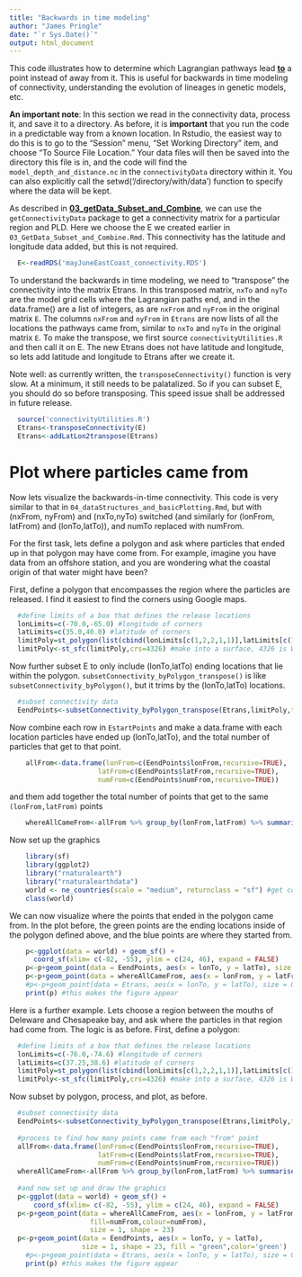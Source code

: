 ```yaml
---
title: "Backwards in time modeling"
author: "James Pringle"
date: "`r Sys.Date()`"
output: html_document
---
```


This code illustrates how to determine which Lagrangian pathways lead [**to**]{.underline} a point instead of away from it. This is useful for backwards in time modeling of connectivity, understanding the evolution of lineages in genetic models, etc.

**An important note**: In this section we read in the connectivity data, process it, and save it to a directory. As before, it is **important** that you run the code in a predictable way from a known location. In Rstudio, the easiest way to do this is to go to the "Session" menu, "Set Working Directory" item, and choose "To Source File Location." Your data files will then be saved into the directory this file is in, and the code will find the `model_depth_and_distance.nc` in the `connectivityData` directory within it. You can also explicitly call the setwd('/directory/with/data') function to specify where the data will be kept.

As described in [**03_getData_Subset_and_Combine**](03_GetData_Subset_and_Combine.html), we can use the `getConnectivityData` package to get a connectivity matrix for a particular region and PLD. Here we choose the E we created earlier in `03_GetData_Subset_and_Combine.Rmd`. This connectivity has the latitude and longitude data added, but this is not required.

```r
  E<-readRDS('mayJuneEastCoast_connectivity.RDS')
```

To understand the backwards in time modeling, we need to "transpose" the connectivity into the matrix Etrans. In this transposed matrix, `nxTo` and `nyTo` are the model grid cells where the Lagrangian paths end, and in the data.frame() are a list of integers, as are `nxFrom` and `nyFrom` in the original matrix `E`. The columns `nxFrom` and `nyFrom` in `Etrans` are now lists of all the locations the pathways came from, similar to `nxTo` and `nyTo` in the original matrix `E`. To make the transpose, we first source `connectivityUtilities.R` and then call it on E. The new Etrans does not have latitude and longitude, so lets add latitude and longitude to Etrans after we create it.

Note well: as currently written, the `transposeConnectivity()` function is very slow. At a minimum, it still needs to be palatalized. So if you can subset E, you should do so before transposing. This speed issue shall be addressed in future release.

```r
  source('connectivityUtilities.R')
  Etrans<-transposeConnectivity(E)
  Etrans<-addLatLon2transpose(Etrans)
```

# Plot where particles came from

Now lets visualize the backwards-in-time connectivity. This code is very similar to that in `04_dataStructures_and_basicPlotting.Rmd`, but with (nxFrom, nyFrom) and (nxTo,nyTo) switched (and similarly for (lonFrom, latFrom) and (lonTo,latTo)), and numTo replaced with numFrom.

For the first task, lets define a polygon and ask where particles that ended up in that polygon may have come from. For example, imagine you have data from an offshore station, and you are wondering what the coastal origin of that water might have been?

First, define a polygon that encompasses the region where the particles are released. I find it easiest to find the corners using Google maps.

```r
  #define limits of a box that defines the release locations
  lonLimits=c(-70.0,-65.0) #longitude of corners
  latLimits=c(35.0,40.0) #latitude of corners
  limitPoly=st_polygon(list(cbind(lonLimits[c(1,2,2,1,1)],latLimits[c(1,1,2,2,1)])))
  limitPoly<-st_sfc(limitPoly,crs=4326) #make into a surface, 4326 is WGS84
```

Now further subset E to only include (lonTo,latTo) ending locations that lie within the polygon. `subsetConnectivity_byPolygon_transpose()` is like `subsetConnectivity_byPolygon()`, but it trims by the (lonTo,latTo) locations.

```r
  #subset connectivity data
  EendPoints<-subsetConnectivity_byPolygon_transpose(Etrans,limitPoly,trimTo=FALSE)
```

Now combine each row in `EstartPoints` and make a data.frame with each location particles have ended up (lonTo,latTo), and the total number of particles that get to that point.

```r
    allFrom<-data.frame(lonFrom=c(EendPoints$lonFrom,recursive=TRUE),
                      latFrom=c(EendPoints$latFrom,recursive=TRUE),
                      numFrom=c(EendPoints$numFrom,recursive=TRUE))
```

and them add together the total number of points that get to the same `(lonFrom,latFrom)` points

```r
    whereAllCameFrom<-allFrom %>% group_by(lonFrom,latFrom) %>% summarise(numFrom=sum(numFrom))
```

Now set up the graphics

```r
    library(sf)
    library(ggplot2)
    library("rnaturalearth")
    library("rnaturalearthdata")
    world <- ne_countries(scale = "medium", returnclass = "sf") #get coastline data
    class(world)
```

We can now visualize where the points that ended in the polygon came from. In the plot before, the green points are the ending locations inside of the polygon defined above, and the blue points are where they started from.

```r
    p<-ggplot(data = world) + geom_sf() +
      coord_sf(xlim= c(-82, -55), ylim = c(24, 46), expand = FALSE)
    p<-p+geom_point(data = EendPoints, aes(x = lonTo, y = latTo), size = 1, shape = 23, fill = "green",color='green')
    p<-p+geom_point(data = whereAllCameFrom, aes(x = lonFrom, y = latFrom, fill=numFrom,colour=numFrom), size = 1, shape = 23)
    #p<-p+geom_point(data = Etrans, aes(x = lonTo, y = latTo), size = 0.5, shape = 23, fill = "green",color='green')
    print(p) #this makes the figure appear
```

Here is a further example. Lets choose a region between the mouths of Deleware and Chesapeake bay, and ask where the particles in that region had come from. The logic is as before. First, define a polygon:

```r
  #define limits of a box that defines the release locations
  lonLimits=c(-76.0,-74.6) #longitude of corners
  latLimits=c(37.25,38.6) #latitude of corners
  limitPoly=st_polygon(list(cbind(lonLimits[c(1,2,2,1,1)],latLimits[c(1,1,2,2,1)])))
  limitPoly<-st_sfc(limitPoly,crs=4326) #make into a surface, 4326 is WGS84
```

Now subset by polygon, process, and plot, as before.

```r
  #subset connectivity data
  EendPoints<-subsetConnectivity_byPolygon_transpose(Etrans,limitPoly,trimTo=FALSE)
  
  #process to find how many points came from each "from" point
  allFrom<-data.frame(lonFrom=c(EendPoints$lonFrom,recursive=TRUE),
                      latFrom=c(EendPoints$latFrom,recursive=TRUE),
                      numFrom=c(EendPoints$numFrom,recursive=TRUE))
  whereAllCameFrom<-allFrom %>% group_by(lonFrom,latFrom) %>% summarise(numFrom=sum(numFrom))
  
  #and now set up and draw the graphics
  p<-ggplot(data = world) + geom_sf() +
      coord_sf(xlim= c(-82, -55), ylim = c(24, 46), expand = FALSE)
  p<-p+geom_point(data = whereAllCameFrom, aes(x = lonFrom, y = latFrom, 
                    fill=numFrom,colour=numFrom), 
                    size = 1, shape = 23)
  p<-p+geom_point(data = EendPoints, aes(x = lonTo, y = latTo), 
                  size = 1, shape = 23, fill = "green",color='green')
    #p<-p+geom_point(data = Etrans, aes(x = lonTo, y = latTo), size = 0.5, shape = 23, fill = "green",color='green')
    print(p) #this makes the figure appear
```
